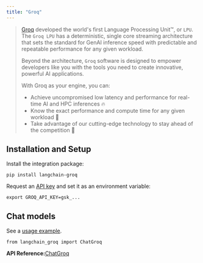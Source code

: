 ```yaml
---
title: "Groq"
---
```


> [Groq](https://groq.com) developed the world's first Language Processing Unit™, or `LPU`. The `Groq LPU` has a deterministic, single core streaming architecture that sets the standard for GenAI inference speed with predictable and repeatable performance for any given workload.
>
> Beyond the architecture, `Groq` software is designed to empower developers like you with the tools you need to create innovative, powerful AI applications.
>
> With Groq as your engine, you can:
>
> * Achieve uncompromised low latency and performance for real-time AI and HPC inferences 🔥
> * Know the exact performance and compute time for any given workload 🔮
> * Take advantage of our cutting-edge technology to stay ahead of the competition 💪

## Installation and Setup

Install the integration package:

```
pip install langchain-groq
```

Request an [API key](https://console.groq.com/login?utm_source=langchain\&utm_content=provider_page) and set it as an environment variable:

```
export GROQ_API_KEY=gsk_...
```

## Chat models

See a [usage example](/src/oss/integrations/chat/groq).

```
from langchain_groq import ChatGroq
```

**API Reference:**[ChatGroq](https://python.langchain.com/api_reference/groq/chat_models/langchain_groq.chat_models.ChatGroq.html)

